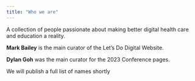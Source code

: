 ```yaml
---
title: "Who we are"
---
```


A collection of people passionate about making better digital health care and education a reality.

**Mark Bailey** is the main curator of the Let's Do Digital Website.

**Dylan Goh** was the main curator for the 2023 Conference pages.

We will publish a full list of names shortly